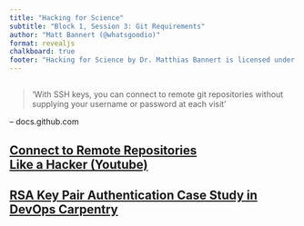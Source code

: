 ```yaml
---
title: "Hacking for Science"
subtitle: "Block 1, Session 3: Git Requirements"
author: "Matt Bannert (@whatsgoodio)"
format: revealjs
chalkboard: true
footer: "Hacking for Science by Dr. Matthias Bannert is licensed under [CC BY-NC-SA 4.0](https://creativecommons.org/licenses/by-nc-sa/4.0/?ref=chooser-v1)"
---
```



## {.center}

> 'With SSH keys, you can connect to remote git repositories without supplying your username or password at each visit'

-- docs.github.com


## [Connect to Remote Repositories<br> Like a Hacker (Youtube)](https://www.youtube.com/watch?v=oLEhNj17vVI) {.center}


## [RSA Key Pair Authentication Case Study in DevOps Carpentry](https://devops-carpentry.github.io/book/case-studies.html#sec-rsa) {.center}


